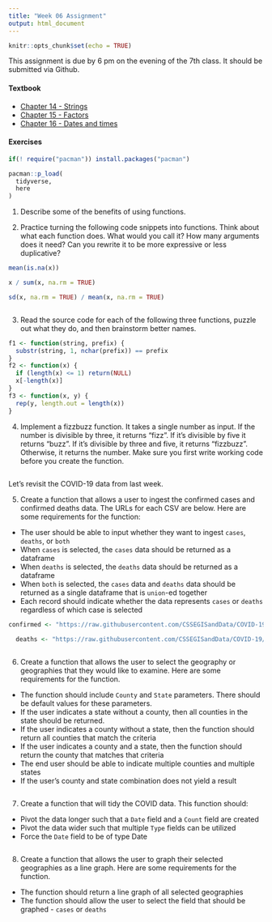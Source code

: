 ```yaml
---
title: "Week 06 Assignment"
output: html_document
---
```


```r
knitr::opts_chunk$set(echo = TRUE)
```

This assignment is due by 6 pm on the evening of the 7th class. It should be submitted via Github.

#### Textbook

-   [Chapter 14 - Strings](https://r4ds.had.co.nz/strings.html)
-   [Chapter 15 - Factors](https://r4ds.had.co.nz/factors.html)
-   [Chapter 16 - Dates and times](https://r4ds.had.co.nz/dates-and-times.html)


#### Exercises

```r
if(! require("pacman")) install.packages("pacman")

pacman::p_load(
  tidyverse,
  here
)
```

1.  Describe some of the benefits of using functions.



2.  Practice turning the following code snippets into functions. Think about what each function does. What would you call it? How many arguments does it need? Can you rewrite it to be more expressive or less duplicative?

```r
mean(is.na(x))

x / sum(x, na.rm = TRUE)

sd(x, na.rm = TRUE) / mean(x, na.rm = TRUE)
```

```r

```


3.  Read the source code for each of the following three functions, puzzle out what they do, and then brainstorm better names.

```r
f1 <- function(string, prefix) {
  substr(string, 1, nchar(prefix)) == prefix
}
f2 <- function(x) {
  if (length(x) <= 1) return(NULL)
  x[-length(x)]
}
f3 <- function(x, y) {
  rep(y, length.out = length(x))
}
```



4.  Implement a fizzbuzz function. It takes a single number as input. If the number is divisible by three, it returns "fizz". If it's divisible by five it returns "buzz". If it's divisible by three and five, it returns "fizzbuzz". Otherwise, it returns the number. Make sure you first write working code before you create the function.

```r

```


Let's revisit the COVID-19 data from last week.

5.  Create a function that allows a user to ingest the confirmed cases and confirmed deaths data. The URLs for each CSV are below. Here are some requirements for the function:

-   The user should be able to input whether they want to ingest `cases`, `deaths`, or `both`
-   When `cases` is selected, the `cases` data should be returned as a dataframe
-   When `deaths` is selected, the `deaths` data should be returned as a dataframe
-   When `both` is selected, the `cases` data and `deaths` data should be returned as a single dataframe that is `union`-ed together
-   Each record should indicate whether the data represents `cases` or `deaths` regardless of which case is selected

```r
confirmed <- "https://raw.githubusercontent.com/CSSEGISandData/COVID-19/master/csse_covid_19_data/csse_covid_19_time_series/time_series_covid19_confirmed_US.csv"
  
  deaths <- "https://raw.githubusercontent.com/CSSEGISandData/COVID-19/master/csse_covid_19_data/csse_covid_19_time_series/time_series_covid19_deaths_US.csv"
```

```r

```


6.  Create a function that allows the user to select the geography or geographies that they would like to examine. Here are some requirements for the function.

-   The function should include `County` and `State` parameters. There should be default values for these parameters.
-   If the user indicates a state without a county, then all counties in the state should be returned.
-   If the user indicates a county without a state, then the function should return all counties that match the criteria
-   If the user indicates a county and a state, then the function should return the county that matches that criteria
-   The end user should be able to indicate multiple counties and multiple states
-   If the user's county and state combination does not yield a result

```r

```


7.  Create a function that will tidy the COVID data. This function should:

-   Pivot the data longer such that a `Date` field and a `Count` field are created
-   Pivot the data wider such that multiple `Type` fields can be utilized
-   Force the `Date` field to be of type Date

```r

```


8.  Create a function that allows the user to graph their selected geographies as a line graph. Here are some requirements for the function.

-   The function should return a line graph of all selected geographies
-   The function should allow the user to select the field that should be graphed - `cases` or `deaths`

```r

```

